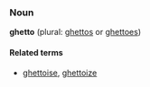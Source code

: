 ===Noun===
'''ghetto''' (plural: [[ghettos]] or [[ghettoes]])

====Related terms====
*[[ghettoise]], [[ghettoize]]